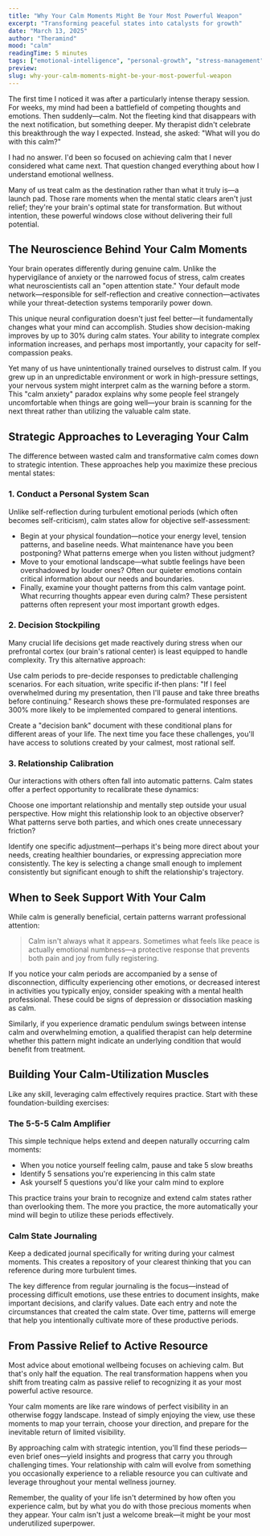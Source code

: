 ```yaml
---
title: "Why Your Calm Moments Might Be Your Most Powerful Weapon"
excerpt: "Transforming peaceful states into catalysts for growth"
date: "March 13, 2025"
author: "Theramind"
mood: "calm"
readingTime: 5 minutes
tags: ["emotional-intelligence", "personal-growth", "stress-management"]
preview:
slug: why-your-calm-moments-might-be-your-most-powerful-weapon
---
```


The first time I noticed it was after a particularly intense therapy session. For weeks, my mind had been a battlefield of competing thoughts and emotions. Then suddenly—calm. Not the fleeting kind that disappears with the next notification, but something deeper. My therapist didn't celebrate this breakthrough the way I expected. Instead, she asked: "What will you do with this calm?"

I had no answer. I'd been so focused on achieving calm that I never considered what came next. That question changed everything about how I understand emotional wellness.

Many of us treat calm as the destination rather than what it truly is—a launch pad. Those rare moments when the mental static clears aren't just relief; they're your brain's optimal state for transformation. But without intention, these powerful windows close without delivering their full potential.

## The Neuroscience Behind Your Calm Moments

Your brain operates differently during genuine calm. Unlike the hypervigilance of anxiety or the narrowed focus of stress, calm creates what neuroscientists call an "open attention state." Your default mode network—responsible for self-reflection and creative connection—activates while your threat-detection systems temporarily power down.

This unique neural configuration doesn't just feel better—it fundamentally changes what your mind can accomplish. Studies show decision-making improves by up to 30% during calm states. Your ability to integrate complex information increases, and perhaps most importantly, your capacity for self-compassion peaks.

Yet many of us have unintentionally trained ourselves to distrust calm. If you grew up in an unpredictable environment or work in high-pressure settings, your nervous system might interpret calm as the warning before a storm. This "calm anxiety" paradox explains why some people feel strangely uncomfortable when things are going well—your brain is scanning for the next threat rather than utilizing the valuable calm state.

## Strategic Approaches to Leveraging Your Calm

The difference between wasted calm and transformative calm comes down to strategic intention. These approaches help you maximize these precious mental states:

### 1. Conduct a Personal System Scan

Unlike self-reflection during turbulent emotional periods (which often becomes self-criticism), calm states allow for objective self-assessment:

- Begin at your physical foundation—notice your energy level, tension patterns, and baseline needs. What maintenance have you been postponing? What patterns emerge when you listen without judgment?
- Move to your emotional landscape—what subtle feelings have been overshadowed by louder ones? Often our quieter emotions contain critical information about our needs and boundaries.
- Finally, examine your thought patterns from this calm vantage point. What recurring thoughts appear even during calm? These persistent patterns often represent your most important growth edges.

### 2. Decision Stockpiling

Many crucial life decisions get made reactively during stress when our prefrontal cortex (our brain's rational center) is least equipped to handle complexity. Try this alternative approach:

Use calm periods to pre-decide responses to predictable challenging scenarios. For each situation, write specific if-then plans: "If I feel overwhelmed during my presentation, then I'll pause and take three breaths before continuing." Research shows these pre-formulated responses are 300% more likely to be implemented compared to general intentions.

Create a "decision bank" document with these conditional plans for different areas of your life. The next time you face these challenges, you'll have access to solutions created by your calmest, most rational self.

### 3. Relationship Calibration

Our interactions with others often fall into automatic patterns. Calm states offer a perfect opportunity to recalibrate these dynamics:

Choose one important relationship and mentally step outside your usual perspective. How might this relationship look to an objective observer? What patterns serve both parties, and which ones create unnecessary friction?

Identify one specific adjustment—perhaps it's being more direct about your needs, creating healthier boundaries, or expressing appreciation more consistently. The key is selecting a change small enough to implement consistently but significant enough to shift the relationship's trajectory.

## When to Seek Support With Your Calm

While calm is generally beneficial, certain patterns warrant professional attention:

> Calm isn't always what it appears. Sometimes what feels like peace is actually emotional numbness—a protective response that prevents both pain and joy from fully registering.

If you notice your calm periods are accompanied by a sense of disconnection, difficulty experiencing other emotions, or decreased interest in activities you typically enjoy, consider speaking with a mental health professional. These could be signs of depression or dissociation masking as calm.

Similarly, if you experience dramatic pendulum swings between intense calm and overwhelming emotion, a qualified therapist can help determine whether this pattern might indicate an underlying condition that would benefit from treatment.

## Building Your Calm-Utilization Muscles

Like any skill, leveraging calm effectively requires practice. Start with these foundation-building exercises:

### The 5-5-5 Calm Amplifier

This simple technique helps extend and deepen naturally occurring calm moments:

- When you notice yourself feeling calm, pause and take 5 slow breaths
- Identify 5 sensations you're experiencing in this calm state
- Ask yourself 5 questions you'd like your calm mind to explore

This practice trains your brain to recognize and extend calm states rather than overlooking them. The more you practice, the more automatically your mind will begin to utilize these periods effectively.

### Calm State Journaling

Keep a dedicated journal specifically for writing during your calmest moments. This creates a repository of your clearest thinking that you can reference during more turbulent times.

The key difference from regular journaling is the focus—instead of processing difficult emotions, use these entries to document insights, make important decisions, and clarify values. Date each entry and note the circumstances that created the calm state. Over time, patterns will emerge that help you intentionally cultivate more of these productive periods.

## From Passive Relief to Active Resource

Most advice about emotional wellbeing focuses on achieving calm. But that's only half the equation. The real transformation happens when you shift from treating calm as passive relief to recognizing it as your most powerful active resource.

Your calm moments are like rare windows of perfect visibility in an otherwise foggy landscape. Instead of simply enjoying the view, use these moments to map your terrain, choose your direction, and prepare for the inevitable return of limited visibility.

By approaching calm with strategic intention, you'll find these periods—even brief ones—yield insights and progress that carry you through challenging times. Your relationship with calm will evolve from something you occasionally experience to a reliable resource you can cultivate and leverage throughout your mental wellness journey.

Remember, the quality of your life isn't determined by how often you experience calm, but by what you do with those precious moments when they appear. Your calm isn't just a welcome break—it might be your most underutilized superpower.
